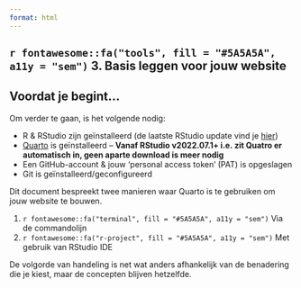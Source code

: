 ```yaml
---
format: html
---
```


## `r fontawesome::fa("tools", fill = "#5A5A5A", a11y = "sem")` 3. Basis leggen voor jouw website

::: callout-important
## Voordat je begint...

Om verder te gaan, is het volgende nodig:

-   R & RStudio zijn geïnstalleerd (de laatste RStudio update vind je  [hier](https://www.rstudio.com/products/rstudio/download/#download))
-   [Quarto](https://quarto.org/docs/get-started/) is geïnstalleerd -- **Vanaf RStudio v2022.07.1+ i.e. zit Quatro er automatisch in, geen aparte download is meer nodig**
-   Een GitHub-account & jouw 'personal access token' (PAT) is opgeslagen
-   Git is geïnstalleerd/geconfigureerd
:::

Dit document bespreekt twee manieren waar Quarto is te gebruiken om jouw website te bouwen.

(1) `r fontawesome::fa("terminal", fill = "#5A5A5A", a11y = "sem")` Via de commandolijn\
(2) `r fontawesome::fa("r-project", fill = "#5A5A5A", a11y = "sem")` Met gebruik van RStudio IDE

De volgorde van handeling is net wat anders afhankelijk van de benadering die je kiest, maar de concepten blijven hetzelfde.